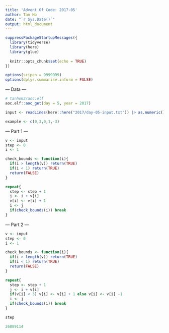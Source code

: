 ```yaml
---
title: 'Advent Of Code: 2017-05'
author: Tan Ho
date: "`r Sys.Date()`"
output: html_document
---
```


```r
suppressPackageStartupMessages({
  library(tidyverse)
  library(here)
  library(glue)
  
  knitr::opts_chunk$set(echo = TRUE)
})

options(scipen = 9999999)
options(dplyr.summarise.inform = FALSE)
```

--- Data ---

```r
# tanho63/aoc.elf
aoc.elf::aoc_get(day = 5, year = 2017)
```

```r
input <- readLines(here::here("2017/day-05-input.txt")) |> as.numeric()

example <- c(0,3,0,1,-3)
```

--- Part 1 ---

```r
v <- input
step <- 0
i <- 1

check_bounds <- function(i){
  if(i > length(v)) return(TRUE)
  if(i < 1) return(TRUE)
  return(FALSE)
}

repeat{
  step <- step + 1
  j <- i + v[i]
  v[i] <- v[i] + 1
  i <- j
  if(check_bounds(i)) break
}
```

--- Part 2 ---

```r
v <- input
step <- 0
i <- 1

check_bounds <- function(i){
  if(i > length(v)) return(TRUE)
  if(i < 1) return(TRUE)
  return(FALSE)
}

repeat{
  step <- step + 1
  j <- i + v[i]
  if(v[i] < 3) v[i] <- v[i] + 1 else v[i] <- v[i] -1
  i <- j
  if(check_bounds(i)) break
}

step
```
```r
26889114
```

